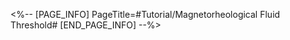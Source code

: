 <%-- [PAGE_INFO]
PageTitle=#Tutorial/Magnetorheological Fluid Threshold#
[END_PAGE_INFO] --%>
{{Tutorial
|sort      = 600801
|title     = Magnetorheological Fluid Threshold
|subtitle  = 
|type      = Adventure
|about     = 
|image1    = Tutorial Magnetorheological Fluid Threshold 1.png{{subst:void|<!--$UPLOAD:<<SpriteOutput/TutorialPic/TutorialPage_600801.png>-<Tutorial Magnetorheological Fluid Threshold 1.png>-<Tutorial Files>>-->}}
|text1     = Rotate the modules to adjust the circuit and direct the electrical current from the {{Color|h|nobold=1|power supply}} to the {{Color|h|nobold=1|end point}}. Repairs are complete when all {{Color|h|nobold=1|end point}} circuits are connected to the current.
|image2    = Tutorial Magnetorheological Fluid Threshold 2.png{{subst:void|<!--$UPLOAD:<<SpriteOutput/TutorialPic/TutorialPage_600802.png>-<Tutorial Magnetorheological Fluid Threshold 2.png>-<Tutorial Files>>-->}}
|text2     = The edges of fixed modules will appear {{Color|h|nobold=1|red}} when selected.
}}
